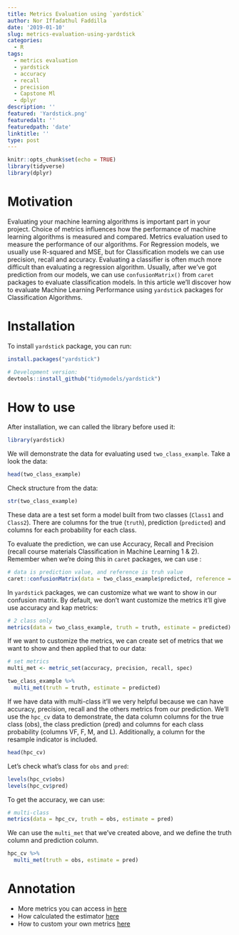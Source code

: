 ```yaml
---
title: Metrics Evaluation using `yardstick`
author: Nor Iffadathul Faddilla
date: '2019-01-10'
slug: metrics-evaluation-using-yardstick
categories:
  - R
tags:
  - metrics evaluation
  - yardstick
  - accuracy
  - recall
  - precision
  - Capstone Ml
  - dplyr
description: ''
featured: 'Yardstick.png'
featuredalt: ''
featuredpath: 'date'
linktitle: ''
type: post
---
```


```r
knitr::opts_chunk$set(echo = TRUE)
library(tidyverse)
library(dplyr)
```

# Motivation


Evaluating your machine learning algorithms is important part in your project. Choice of metrics influences how the performance of machine learning algorithms is measured and compared.  Metrics evaluation used to measure the performance of our algorithms. For Regression models, we usually use R-squared and MSE, but for Classification models we can use precision, recall and accuracy. Evaluating a classifier is often much more difficult than evaluating a regression algorithm. Usually, after we've got prediction from our models, we can use `confusionMatrix()` from `caret` packages to evaluate classification models. In this article we'll discover how to evaluate Machine Learning Performance using `yardstick` packages for Classification Algorithms.


# Installation

To install `yardstick` package, you can run: 
```r
install.packages("yardstick")

# Development version:
devtools::install_github("tidymodels/yardstick")
```

# How to use 

After installation, we can called the library before used it:
```r
library(yardstick)
```
We will demonstrate the data for evaluating used `two_class_example`. Take a look the data:
```r
head(two_class_example)
```

Check structure from the data:

```r
str(two_class_example)
```


These data are a test set form a model built from two classes (`Class1` and `Class2`). There are columns for the true (`truth`), prediction (`predicted`) and columns for each probability for each class. 

To evaluate the prediction, we can use Accuracy, Recall and Precision (recall course materials Classification in Machine Learning 1 & 2). Remember when we're doing this in `caret` packages, we can use :

```r
# data is prediction value, and reference is truh value
caret::confusionMatrix(data = two_class_example$predicted, reference = two_class_example$truth)
```


In `yardstick` packages, we can customize what we want to show in our confusion matrix. By default, we don't want customize the metrics it'll give use accuracy and kap metrics:

```r
# 2 class only
metrics(data = two_class_example, truth = truth, estimate = predicted)
```

If we want to customize the metrics, we can create set of metrics that we want to show and then applied that to our data: 
```r
# set metrics 
multi_met <- metric_set(accuracy, precision, recall, spec)

two_class_example %>% 
  multi_met(truth = truth, estimate = predicted)
```


If we have data with multi-class it'll we very helpful because we can have accuracy, precision, recall and the others metrics from our prediction. We'll use the `hpc_cv` data to demonstrate, the data column columns for the true class (obs), the class prediction (pred) and columns for each class probability (columns VF, F, M, and L). Additionally, a column for the resample indicator is included.


```r
head(hpc_cv)
```
Let's check what's class for `obs` and `pred`:

```r
levels(hpc_cv$obs)
levels(hpc_cv$pred)
```

To get the accuracy, we can use:
```r
# multi-class
metrics(data = hpc_cv, truth = obs, estimate = pred)
```

We can use the `multi_met` that we've created above, and we define the truth column and prediction column.
```r
hpc_cv %>% 
  multi_met(truth = obs, estimate = pred)
```

# Annotation 
- More metrics you can access in [here](https://tidymodels.github.io/yardstick/articles/metric-types.html)
- How calculated the estimator [here](https://tidymodels.github.io/yardstick/articles/multiclass.html)
- How to custom your own metrics [here](https://tidymodels.github.io/yardstick/articles/custom-metrics.html)